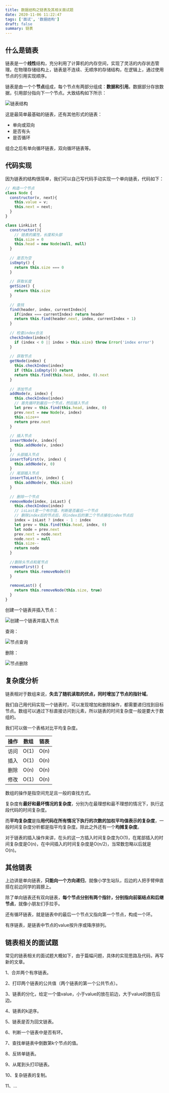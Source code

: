```yaml
---
title: 数据结构之链表及其相关面试题
date: 2020-11-06 11:22:47
tags: ['面试', '数据结构']
draft: false
summary: 链表
---
```


## 什么是链表

链表是一个**线性**结构，充分利用了计算机的内存空间，实现了灵活的内存状态管理。在物理存储结构上，链表是不连续、无顺序的存储结构，在逻辑上，通过使用节点的引用实现顺序。

链表是由一个个**节点**组成，每个节点有两部分组成：**数据和引用**。数据部分存放数据，引用部分指向下一个节点。大致结构如下所示：

![链表结构](/static/数据结构之链表及其相关面试题/1.png)

这是最简单最基础的链表，还有其他形式的链表：

- 单向或双向
- 是否有头
- 是否循环

组合之后有单向循环链表，双向循环链表等。

## 代码实现

因为链表的结构很简单，我们可以自己写代码手动实现一个单向链表，代码如下：

``` js
// 构造一个节点
class Node {
  constructor(v, next){
    this.value = v;
    this.next = next;
  }
}

class LinkList {
  constructor(){
    // 链表的属性，长度和头部
    this.size = 0
    this.head = new Node(null, null)
  }
    
  // 是否为空
  isEmpty() {
    return this.size === 0
  }
  
  // 获取长度
  getSize() {
    return this.size
  }
   
  // 查找
  find(header, index, currentIndex){
    if(index === currentIndex) return header
    return this.find(header.next, index, currentIndex + 1)
  }
    
  // 检查index合法
  checkIndex(index){
    if (index < 0 || index > this.size) throw Error('index error')
  }
    
  // 获取节点
  getNode(index) {
    this.checkIndex(index)
    if (this.isEmpty()) return
    return this.find(this.head, index, 0).next
  }
    
  // 添加节点
  addNode(v, index) {
    this.checkIndex(index)
    // 首先循环到最后一个节点，然后插入节点
    let prev = this.find(this.head, index, 0)
    prev.next = new Node(v, index)
    this.size++
    return prev.next
  }
    
  // 插入节点
  insertNode(v, index){
    this.addNode(v, index)
  }
  // 头部插入节点
  insertToFirst(v, index) {
    this.addNode(v, 0)
  }
  // 尾部插入节点
  insertToLast(v, index) {
    this.addNode(v, this.size)
  }
    
  // 删除一个节点
  removeNode(index, isLast) {
    this.checkIndex(index)
    // isLast是一个布尔值，判断是否最后一个节点
    // 删除index后的节点后，将index后的第二个节点接在index节点后
    index = isLast ? index - 1 : index
    let prev = this.find(this.head, index, 0)
    let node = prev.next
    prev.next = node.next
    node.next = null
    this.size--
    return node
  }
    
  //删除头节点和尾节点
  removeFirst() {
    return this.removeNode(0)
  }
    
  removeLast() {
    return this.removeNode(this.size, true)
  }
}
```

创建一个链表并插入节点：

![创建一个链表并插入节点](/static/数据结构之链表及其相关面试题/image-20201107233354917.png)

查询：

![节点查询](/static/数据结构之链表及其相关面试题/image-20201107234403223.png)

删除：

![节点删除](/static/数据结构之链表及其相关面试题/image-20201108001732008.png)

## 复杂度分析

链表相对于数组来说，**失去了随机读取的优点，同时增加了节点的指针域**。

我们自己用代码实现一个链表时，可以发现增加和删除操作，都需要递归找到目标节点。数组可以通过下标直接访问到元素，所以链表的时间复杂度一般是要大于数组的。

我们可以做一个表格对比平均复杂度。

| 操作 | 数组 | 链表 |
| :--: | :--: | :--: |
| 访问 | O(1) | O(n) |
| 插入 | O(1) | O(n) |
| 删除 | O(n) | O(n) |
| 修改 | O(1) | O(n) |

数组的操作是指空间充足且一般的查找方式。

复杂度有**最好和最坏情况的复杂度**，分别为在最理想和最不理想的情况下，执行这段代码的时间复杂度。

而**平均复杂度**是指**用代码在所有情况下执行的次数的加权平均值表示的复杂度**，一般时间复杂度分析都是指平均复杂度。除此之外还有一个**均摊复杂度**。

对于链表的插入操作来讲，在头的这一方插入时间复杂度为O(1)，在尾部插入的时间复杂度是O(n)，在中间插入的时间复杂度是O(n/2)，当常数忽略以后就是O(n)。

## 其他链表

上边讲是单向链表，**只能向一个方向递归**，就像小学生站队，后边的人把手臂伸直搭在前边同学的肩膀上。

除了单向链表还有双向链表，**每个节点分别有两个指针，分别指向前驱结点和后继节点**，就像小朋友们手拉手。

还有循环链表，就是链表中的最后一个节点又指向第一个节点，构成一个环。

有序链表，是链表中节点的value按升序或降序排列。

## 链表相关的面试题

常见的链表相关的面试题大概如下，由于篇幅问题，具体的实现思路及代码，再写新的文章。

1、合并两个有序链表。

2、打印两个链表的公共值（两个链表的第一个公共节点）。

3、链表的分化，给定一个值value，小于value的放在前边，大于value的放在后边。

4、链表的k逆序。

5、链表是否为回文链表。

6、判断一个链表中是否有环。

7、查找单链表中倒数第k个节点的值。

8、反转单链表。

9、从尾到头打印链表。

10、复杂链表的复制。

11、...





